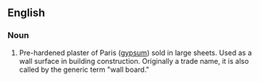 ==English==
===Noun===

#Pre-hardened plaster of Paris ([[gypsum|gypsum]]) sold in large sheets.  Used as a wall surface in building construction.  Originally a trade name, it is also called by the generic term "wall board."